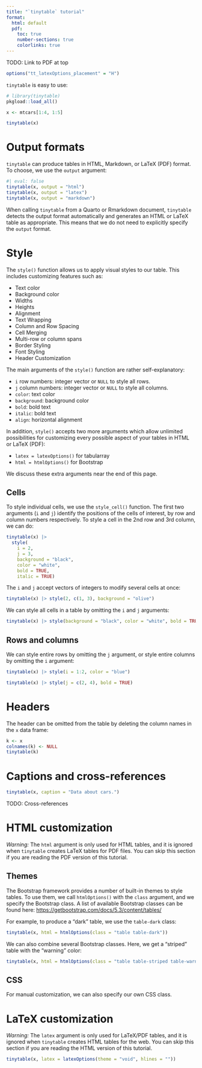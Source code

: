 ```yaml
---
title: "`tinytable` tutorial"
format:
  html: default
  pdf:
    toc: true
    number-sections: true
    colorlinks: true
---
```


TODO: Link to PDF at top

```r
options("tt_latexOptions_placement" = "H")
```

`tinytable` is easy to use:

```r
# library(tinytable)
pkgload::load_all()

x <- mtcars[1:4, 1:5]

tinytable(x)
```


# Output formats

`tinytable` can produce tables in HTML, Markdown, or LaTeX (PDF) format. To choose, we use the `output` argument:

```r
#| eval: false
tinytable(x, output = "html")
tinytable(x, output = "latex")
tinytable(x, output = "markdown")
```

When calling `tinytable` from a Quarto or Rmarkdown document, `tinytable` detects the output format automatically and generates an HTML or LaTeX table as appropriate. This means that we do not need to explicitly specify the `output` format.


# Style


The `style()` function allows us to apply visual styles to our table. This includes customizing features such as:

* Text color
* Background color
* Widths
* Heights
* Alignment
* Text Wrapping
* Column and Row Spacing
* Cell Merging
* Multi-row or column spans
* Border Styling
* Font Styling
* Header Customization

The main arguments of the `style()` function are rather self-explanatory:

* `i` row numbers: integer vector or `NULL` to style all rows.
* `j` column numbers: integer vector or `NULL` to style all columns.
* `color`: text color
* `background`: background color
* `bold`: bold text
* `italic`: bold text
* `align`: horizontal alignment

In addition, `style()` accepts two more arguments which allow unlimited possibilities for customizing every possible aspect of your tables in HTML or LaTeX (PDF):

* `latex = latexOptions()` for tabularray
* `html = htmlOptions()` for Bootstrap

We discuss these extra arguments near the end of this page.


## Cells

To style individual cells, we use the `style_cell()`  function. The first two arguments (`i` and `j`) identify the positions of the cells of interest, by row and column numbers respectively. To style a cell in the 2nd row and 3rd column, we can do:

```r
tinytable(x) |>
  style(
    i = 2,
    j = 3,
    background = "black",
    color = "white",
    bold = TRUE,
    italic = TRUE)
```

The `i` and `j` accept vectors of integers to modify several cells at once:

```r
tinytable(x) |> style(2, c(1, 3), background = "olive")
```

We can style all cells in a table by omitting the `i` and `j` arguments:


```r
tinytable(x) |> style(background = "black", color = "white", bold = TRUE)
```

## Rows and columns

We can style entire rows by omitting the `j` argument, or style entire columns by omitting the `i` argument:

```r
tinytable(x) |> style(i = 1:2, color = "blue")
```

```r
tinytable(x) |> style(j = c(2, 4), bold = TRUE)
```

# Headers

The header can be omitted from the table by deleting the column names in the `x` data frame:

```r
k <- x
colnames(k) <- NULL
tinytable(k)
```


# Captions and cross-references

```r
tinytable(x, caption = "Data about cars.")
```

TODO: Cross-references


# HTML customization

_Warning:_ The `html` argument is only used for HTML tables, and it is ignored when `tinytable` creates LaTeX tables for PDF files. You can skip this section if you are reading the PDF version of this tutorial.

## Themes

The Bootstrap framework provides a number of built-in themes to style tables. To use them, we call `htmlOptions()` with the `class` argument, and we specify the Bootstrap class. A list of available Bootstrap classes can be found here: <https://getbootstrap.com/docs/5.3/content/tables/>

For example, to produce a "dark" table, we use the `table-dark` class:

```r
tinytable(x, html = htmlOptions(class = "table table-dark"))
```

We can also combine several Bootstrap classes. Here, we get a "striped" table with the "warning" color:

```r
tinytable(x, html = htmlOptions(class = "table table-striped table-warning"))
```

## CSS

For manual customization, we can also specify our own CSS class.



# LaTeX customization

_Warning:_ The `latex` argument is only used for LaTeX/PDF tables, and it is ignored when `tinytable` creates HTML tables for the web. You can skip this section if you are reading the HTML version of this tutorial.

```r
tinytable(x, latex = latexOptions(theme = "void", hlines = ""))
```
